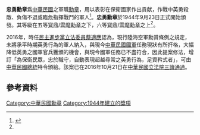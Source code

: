 {{Infobox Military Award
|name=忠勇勳章
|image= [[File:忠勇勳章_crop.jpg|200px]]
|imagesize =
|caption=忠勇勳章
|awarded_by={{ROC}}
|eligibility=[[軍人|軍人]]
|for=
|status=
|description=
|clasps=
|established=1944年9月23日
|first_award= 
|last_award=
|total=
|posthumous=
|individual=
|higher=五等[[寶鼎勳章|寶鼎]]/[[雲麾勳章|雲麾]]勳章
|same=
|lower=六等[[寶鼎勳章|寶鼎]]/[[雲麾勳章|雲麾]]勳章<br>[[忠勤勳章|忠勤勳章]]
|image2=
|caption2=
}}
'''忠勇勳章'''爲[[中華民國|中華民國]]之軍職[[勳章|勳章]]，用以表彰在保衛國家作出貢献，作戰中英勇殺敵、負傷不退或臨危指揮戰鬥的軍人<ref name="#1">{{cite web|title=軍職勳章|url=http://www.president.gov.tw/Default.aspx?tabid=81#01|accessdate=2010-08-07|archive-date=2010-09-02|archive-url=https://web.archive.org/web/20100902032328/http://www.president.gov.tw/Default.aspx?tabid=81#01|dead-url=no}}</ref>。'''忠勇勳章'''於1944年9月23日正式開始頒發。其等級在五等[[寶鼎勳章|寶鼎]]/[[雲麾勳章|雲麾勳章]]之下，六等[[寶鼎勳章|寶鼎]]/[[雲麾勳章|雲麾勳章]]之上<ref name="#1"/>。


2016年，時任[[民主進步黨|民主進步黨]][[立法委員|立法委員]][[蔡適應|蔡適應]]認為，現行陸海空軍勳賞條例之規定，未將承平時期英勇行為的軍人納入，與現今[[中華民國國軍|中華民國國軍]]任務現狀有所扞格，大幅降低英勇之國軍官兵獲頒的機會，與現今國軍任務已不盡符合，因此提案修法，增訂「為保衛民眾，忠於職守，自動表現超越尋常之英勇行為，足資矜式者」，可由[[中華民國總統|中華民國總統]]特令頒給。該案已在2016年10月21日在[[中華民國立法院|中華民國立法院]][[三讀通過|三讀通過]]。

==參考資料==
{{reflist}}

{{中華民國勳章}}

[[Category:中華民國勳章|Category:中華民國勳章]]
[[Category:1944年建立的獎項|Category:1944年建立的獎項]]